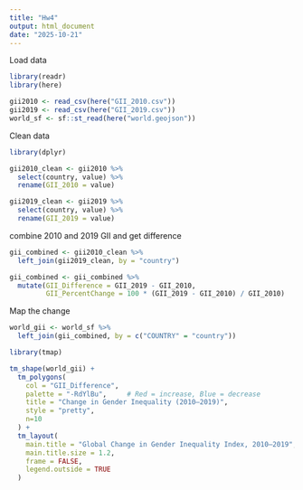 ```yaml
---
title: "Hw4"
output: html_document
date: "2025-10-21"
---
```


Load data
```r
library(readr)
library(here)

gii2010 <- read_csv(here("GII_2010.csv"))
gii2019 <- read_csv(here("GII_2019.csv"))
world_sf <- sf::st_read(here("world.geojson"))
```

Clean data
```r
library(dplyr)

gii2010_clean <- gii2010 %>%
  select(country, value) %>%
  rename(GII_2010 = value)

gii2019_clean <- gii2019 %>%
  select(country, value) %>%
  rename(GII_2019 = value)
```

combine 2010 and 2019 GII and get difference
```r
gii_combined <- gii2010_clean %>%
  left_join(gii2019_clean, by = "country")

gii_combined <- gii_combined %>%
  mutate(GII_Difference = GII_2019 - GII_2010,
         GII_PercentChange = 100 * (GII_2019 - GII_2010) / GII_2010)
```

Map the change
```r
world_gii <- world_sf %>%
  left_join(gii_combined, by = c("COUNTRY" = "country"))

library(tmap)

tm_shape(world_gii) +
  tm_polygons(
    col = "GII_Difference",
    palette = "-RdYlBu",     # Red = increase, Blue = decrease
    title = "Change in Gender Inequality (2010–2019)",
    style = "pretty",
    n=10
  ) +
  tm_layout(
    main.title = "Global Change in Gender Inequality Index, 2010–2019",
    main.title.size = 1.2,
    frame = FALSE,
    legend.outside = TRUE
  )
```

```r

```

```r

```

```r

```

```r

```

